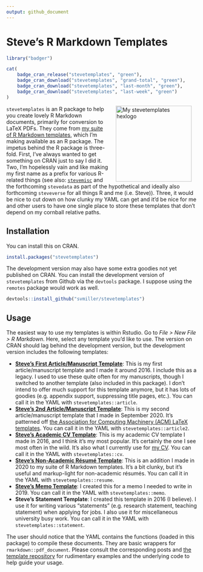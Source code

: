 ```yaml
---
output: github_document
---
```


# Steve's R Markdown Templates

```r
library("badger")
```

```r
cat(
	badge_cran_release("stevetemplates", "green"),
	badge_cran_download("stevetemplates", "grand-total", "green"),
	badge_cran_download("stevetemplates", "last-month", "green"),
	badge_cran_download("stevetemplates", "last-week", "green")
)
```

<img src="http://svmiller.com/images/stevetemplates-hexlogo.png" alt="My stevetemplates hexlogo" align="right" width="200" style="padding: 0 15px; float: right;"/>

`stevetemplates` is an R package to help you create lovely R Markdown documents, primarily for conversion to LaTeX PDFs. They come from [my suite of R Markdown templates](https://github.com/svmiller/svm-r-markdown-templates), which I'm making available as an R package. The impetus behind the R package is three-fold. First, I've always wanted to get something on CRAN just to say I did it. Two, I'm hopelessly vain and like making my first name as a prefix for various R-related things (see also: [`stevemisc`](https://github.com/svmiller/stevemisc) and the forthcoming `stevedata` as part of the hypothetical and ideally also forthcoming `steveverse` for all things R and me (i.e. Steve)). Three, it would be nice to cut down on how clunky my YAML can get and it'd be nice for me and other users to have one single place to store these templates that don't depend on my cornball relative paths.

## Installation

You can install this on CRAN.

```r
install.packages("stevetemplates")
```

The development version may also have some extra goodies not yet published on CRAN. You can install the development version of `stevetemplates` from Github via the `devtools` package. I suppose using the `remotes` package would work as well.

```r
devtools::install_github("svmiller/stevetemplates")
```

## Usage

The easiest way to use my templates is within Rstudio. Go to *File > New File > R Markdown*. Here, select any template you'd like to use. The version on CRAN should lag behind the development version, but the development version includes the following templates:

- [**Steve's First Article/Manuscript Template**](http://svmiller.com/blog/2016/02/svm-r-markdown-manuscript/): This is my first article/manuscript template and I made it around 2016. I include this as a legacy. I used to use these quite often for my manuscripts, though I switched to another template (also included in this package). I don't intend to offer much support for this template anymore, but it has lots of goodies (e.g. appendix support, suppressing title pages, etc.). You can call it in the YAML with `stevetemplates::article`.
- [**Steve's 2nd Article/Manuscript Template**](http://svmiller.com/blog/2020/09/another-rmarkdown-article-template/): This is my second article/manuscript template that I made in September 2020. It's patterned off [the Association for Computing Machinery (ACM) LaTeX templates](https://www.latextemplates.com/template/acm-publications). You can call it in the YAML with `stevetemplates::article2`.
- [**Steve's Academic CV Template**](http://svmiller.com/blog/2016/03/svm-r-markdown-cv/): This is my academic CV template I made in 2016, and I think it's my most popular. It's certainly the one I see most often in the wild. It's also what I currently use for [my CV](http://svmiller.com/cv/). You can call it in the YAML with `stevetemplates::cv`.
- [**Steve's Non-Academic Résumé Template**](http://svmiller.com/blog/2020/09/rmarkdown-template-non-academic-resume/): This is an addition I made in 2020 to my suite of R Markdown templates. It's a bit clunky, but it's useful and markup-light for non-academic résumés. You can call it in the YAML with `stevetemplates::resume`.
- [**Steve's Memo Template**](http://svmiller.com/blog/2019/06/r-markdown-memo-template/): I created this for a memo I needed to write in 2019. You can call it in the YAML with `stevetemplates::memo`.
- **Steve's Statement Template**: I created this template in 2016 (I believe). I use it for writing various "statements" (e.g. research statement, teaching statement) when applying for jobs. I also use it for miscellaneous university busy work. You can call it in the YAML with `stevetemplates::statement`.

The user should notice that the YAML contains the functions (loaded in this package) to compile these documents. They are basic wrappers for `rmarkdown::pdf_document`. Please consult the corresponding posts and [the template repository](https://github.com/svmiller/stevetemplates/tree/master/inst/rmarkdown/templates) for rudimentary examples and the underlying code to help guide your usage.
